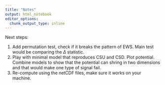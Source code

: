 ```yaml
---
title: "Notes"
output: html_notebook
editor_options: 
  chunk_output_type: inline
---
```


Next steps:

1. Add permutation test, check if it breaks the pattern of EWS. Main test would be comparing the $\Delta$ statistic.
2. Play with minimal model that reproduces CSU and CSD. Plot potential. Combine models to show that the potential can shring in two dimensions and that would make one type of signal fail.
3. Re-compute using the netCDF files, make sure it works on your machine.